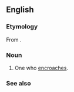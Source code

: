 ==English==

===Etymology===
From {{suf|en|encroach|er}}.

===Noun===
{{en-noun}}

# One who [[encroach]]es.

===See also===
{{col4|en
|backseat driver
|busybody
|[[buttinski]], [[buttinsky]]
|gatecrasher
|interloper
|kibitzer
|marplot
|meddler
|nosy parker
|peeping tom
|persona non grata
|[[yenta]], [[yente]]
}}